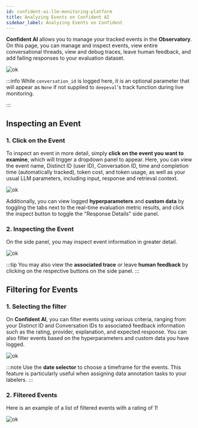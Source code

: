 ```yaml
---
id: confident-ai-llm-monitoring-platform
title: Analyzing Events on Confident AI
sidebar_label: Analyzing Events on Confident
---
```


**Confident AI** allows you to manage your tracked events in the **Observatory**. On this page, you can manage and inspect events, view entire conversational threads, view and debug traces, leave human feedback, and add failing responses to your evaluation dataset.

![ok](https://confident-bucket.s3.amazonaws.com/observatory2.svg)

:::info
While `conversation_id` is logged here, it is an optional parameter that will appear as `None` if not supplied to `deepeval`'s track function during live monitoring.

:::

## Inspecting an Event

### 1. Click on the Event

To inspect an event in more detail, simply **click on the event you want to examine**, which will trigger a dropdown panel to appear. Here, you can view the event name, Distinct ID (user ID), Conversation ID, time and completion time (automatically tracked), token cost, and token usage, as well as your usual LLM parameters, including input, response and retrieval context.

![ok](https://confident-bucket.s3.amazonaws.com/observatory_event.svg)

Additionally, you can view logged **hyperparameters** and **custom data** by toggling the tabs next to the real-time evaluation metric results, and click the inspect button to toggle the "Response Details" side panel.

### 2. Inspecting the Event

On the side panel, you may inspect event information in greater detail.

![ok](https://confident-bucket.s3.amazonaws.com/observatory_event_inspect.svg)

:::tip
You may also view the **associated trace** or leave **human feedback** by clicking on the respective buttons on the side panel.
:::

## Filtering for Events

### 1. Selecting the filter

On **Confident AI**, you can filter events using various criteria, ranging from your Distinct ID and Conversation IDs to associated feedback information such as the rating, provider, explanation, and expected response. You can also filter events based on the hyperparameters and custom data you have logged.

![ok](https://confident-bucket.s3.amazonaws.com/observatory_filter.svg)

:::note
Use the **date selector** to choose a timeframe for the events. This feature is particularly useful when assigning data annotation tasks to your labelers.
:::

### 2. Filtered Events

Here is an example of a list of filtered events with a rating of 1!

![ok](https://confident-bucket.s3.amazonaws.com/observatory_filtered.svg)
